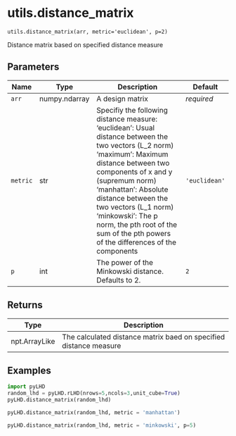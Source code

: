 # utils.distance_matrix { #pyLHD.utils.distance_matrix }

`utils.distance_matrix(arr, metric='euclidean', p=2)`

Distance matrix based on specified distance measure

## Parameters

| Name     | Type          | Description                                                                                                                                                                                                                                                                                                                                                      | Default       |
|----------|---------------|------------------------------------------------------------------------------------------------------------------------------------------------------------------------------------------------------------------------------------------------------------------------------------------------------------------------------------------------------------------|---------------|
| `arr`    | numpy.ndarray | A design matrix                                                                                                                                                                                                                                                                                                                                                  | _required_    |
| `metric` | str           | Specifiy the following distance measure:  'euclidean': Usual distance between the two vectors (L_2 norm) 'maximum': Maximum distance between two components of x and y (supremum norm) 'manhattan': Absolute distance between the two vectors (L_1 norm) 'minkowski': The p norm, the pth root of the sum of the pth powers of the differences of the components | `'euclidean'` |
| `p`      | int           | The power of the Minkowski distance. Defaults to 2.                                                                                                                                                                                                                                                                                                              | `2`           |

## Returns

| Type          | Description                                                       |
|---------------|-------------------------------------------------------------------|
| npt.ArrayLike | The calculated distance matrix baed on specified distance measure |

## Examples



```python
import pyLHD
random_lhd = pyLHD.rLHD(nrows=5,ncols=3,unit_cube=True)
pyLHD.distance_matrix(random_lhd)
```
```python
pyLHD.distance_matrix(random_lhd, metric = 'manhattan')
```
```python
pyLHD.distance_matrix(random_lhd, metric = 'minkowski', p=5)
```